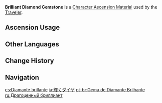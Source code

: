 {{Item Infobox
|id           = 104104
|image        = Item Brilliant Diamond Gemstone.png
|type         = Character Ascension Materials
|invCategory  = Character Development Items
|group        = Brilliant Diamond
|group2       = Ascension Gems
|rarity       = 5
|description  = "Welcome to this world."
|source1      = Adventure Rank 41 Reward (×2)
|source2      = Adventure Rank 42 Reward (×2)
|source3      = Adventure Rank 45 Reward (×2)
|source4      = 
|source5      = 
}}
'''Brilliant Diamond Gemstone''' is a [[Character Ascension Material]] used by the [[Traveler]].

==Ascension Usage==
{{Ascension Usage}}

==Other Languages==
{{Other Languages
|en      = Brilliant Diamond Gemstone
|zhs     = 璀璨原钻
|zhs_rm  = Cuǐcàn Yuán Zuān
|zht     = 璀璨原鑽
|zht_rm  = Cuǐcàn Yuán Zuān
|zh_tl   = 
|ja      = 輝くダイヤ
|ja_rm   = Kagayaku Daiya
|ja_tl   = 
|ko      = 휘황찬란한 다이아몬드
|ko_rm   = Hwihwangchanranhan Daiamondeu
|ko_tl   = Brilliant Diamond
|es      = Diamante brillante
|es_tl   = Brilliant Diamond
|fr      = Diamant scintillant
|fr_tl   = Brilliant Diamond
|ru      = Драгоценный бриллиант
|ru_tl   = 
|th      = Brilliant Diamond Gemstone
|vi      = Kim Cương Bạc
|vi_tl   = 
|de      = Brillant
|de_tl   = Brilliant
|id      = Brilliant Diamond Gemstone
|pt      = Gema de Diamante Brilhante
|pt_tl   = 
}}

==Change History==
{{Change History|1.0}}

==Navigation==
{{Development Item Navbox|type=Character Materials}}

[[es:Diamante brillante]]
[[ja:輝くダイヤ]]
[[pt-br:Gema de Diamante Brilhante]]
[[ru:Драгоценный бриллиант]]
